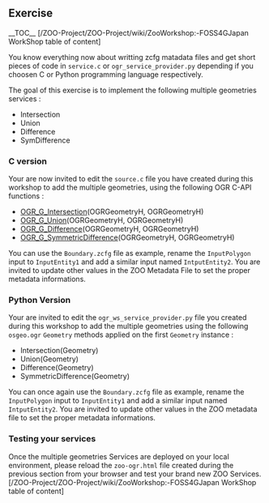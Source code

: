
== Exercise ==

__TOC__
[/ZOO-Project/ZOO-Project/wiki/ZooWorkshop:-FOSS4GJapan WorkShop table of content]

You know everything now about writting zcfg matadata files and get short pieces of code in <tt>service.c</tt> or <tt>ogr_service_provider.py</tt> depending if you choosen C or Python programming language respectively.

The goal of this exercise is to implement the following multiple geometries services :

*Intersection
*Union
*Difference
*SymDifference

=== C version ===

Your are now invited to edit the <tt>source.c</tt> file you have created during this workshop to add the multiple geometries, using the following OGR C-API functions :

*[http://www.gdal.org/ogr/ogr__api_8h.html#5a271b5c7b72994120e7a6bbc7e7e5cb OGR_G_Intersection](OGRGeometryH, OGRGeometryH)
*[http://www.gdal.org/ogr/ogr__api_8h.html#f58f2cfbdb2497659d2eabea73d3b8a0 OGR_G_Union](OGRGeometryH, OGRGeometryH)
*[http://www.gdal.org/ogr/ogr__api_8h.html#497977bec6ecd9dade7a9694f776be64 OGR_G_Difference](OGRGeometryH, OGRGeometryH)
*[http://www.gdal.org/ogr/ogr__api_8h.html#d6dacf495617a230c6f19950bc415f17 OGR_G_SymmetricDifference](OGRGeometryH, OGRGeometryH)

You can use the <tt>Boundary.zcfg</tt> file as example, rename the <tt>InputPolygon</tt> input to <tt>InputEntity1</tt> and add a similar input named <tt>IntputEntity2</tt>. You are invited to update other values in the ZOO Metadata File to set the proper metadata informations.

=== Python Version ===

Your are invited to edit the <tt>ogr_ws_service_provider.py</tt> file you created during this workshop to add the multiple geometries using the following <tt>osgeo.ogr</tt> <tt>Geometry</tt> methods applied on the first <tt>Geometry</tt> instance :

*Intersection(Geometry)
*Union(Geometry)
*Difference(Geometry)
*SymmetricDifference(Geometry)

You can once again use the <tt>Boundary.zcfg</tt> file as example, rename the <tt>InputPolygon</tt> input to <tt>InputEntity1</tt> and add a similar input named <tt>IntputEntity2</tt>. You are invited to update other values in the ZOO metadata file to set the proper metadata informations.

=== Testing your services ===

Once the multiple geometries Services are deployed on your local environment, please reload the <tt>zoo-ogr.html</tt> file created during the previous section from your browser and test your brand new ZOO Services.
<br>
[/ZOO-Project/ZOO-Project/wiki/ZooWorkshop:-FOSS4GJapan WorkShop table of content]




